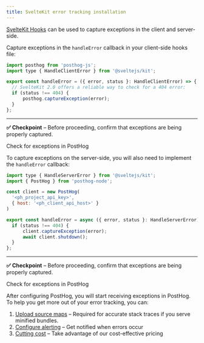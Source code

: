 ```yaml
---
title: SvelteKit error tracking installation
---
```




<Steps>
<Step title="Installing PostHog" subtitle="Your goal in this step: Install the PostHog SvelteKit SDK." badge="required">

<SvelteInstallClient />
<SvelteInstallServer />

</Step>

<Step title="Setting up client-side exception capture" subtitle="Your goal in this step: Capture exceptions in the client-side." badge="required">

[SvelteKit Hooks](https://svelte.dev/docs/kit/hooks) can be used to capture exceptions in the client and server-side.

Capture exceptions in the `handleError` callback in your client-side hooks file:

```js file=src/hooks.client.js
import posthog from 'posthog-js';
import type { HandleClientError } from '@sveltejs/kit';

export const handleError = ({ error, status }: HandleClientError) => {
  // SvelteKit 2.0 offers a reliable way to check for a 404 error:
  if (status !== 404) {
      posthog.captureException(error);
  }
};
```

--- 

**✅ Checkpoint** – Before proceeding, confirm that exceptions are being properly captured.

<div className="mt-4 mb-2">
  <CallToAction type="primary" to="https://us.posthog.com/activity/explore">
    Check for exceptions in PostHog
  </CallToAction>
</div>

</Step>

<Step title="Setting up server-side exception capture" subtitle="Your goal in this step: Capture exceptions in the server-side." badge="required">

To capture exceptions on the server-side, you will also need to implement the `handleError` callback:

```js file=src/hooks.server.ts
import type { HandleServerError } from '@sveltejs/kit';
import { PostHog } from 'posthog-node';

const client = new PostHog(
  '<ph_project_api_key>',
  { host: '<ph_client_api_host>' }
)

export const handleError = async ({ error, status }: HandleServerError) => {
  if (status !== 404) {
      client.captureException(error);
      await client.shutdown();
  }
};
```

--- 

**✅ Checkpoint** – Before proceeding, confirm that exceptions are being properly captured.

<div className="mt-4 mb-2">
  <CallToAction type="primary" to="https://us.posthog.com/activity/explore">
    Check for exceptions in PostHog
  </CallToAction>
</div>

</Step>

<Step title="Next steps">

After configuring PostHog, you will start receiving exceptions in PostHog. To help you get more out of your error tracking, you can:

1. [Upload source maps](/docs/error-tracking/upload-source-maps) – Required for accurate stack traces if you serve minified bundles.
2. [Configure alerting](/docs/error-tracking/alerts) – Get notified when errors occur
3. [Cutting cost](/docs/error-tracking/cutting-costs) – Take advantage of our cost-effective pricing

</Step>
</Steps> 